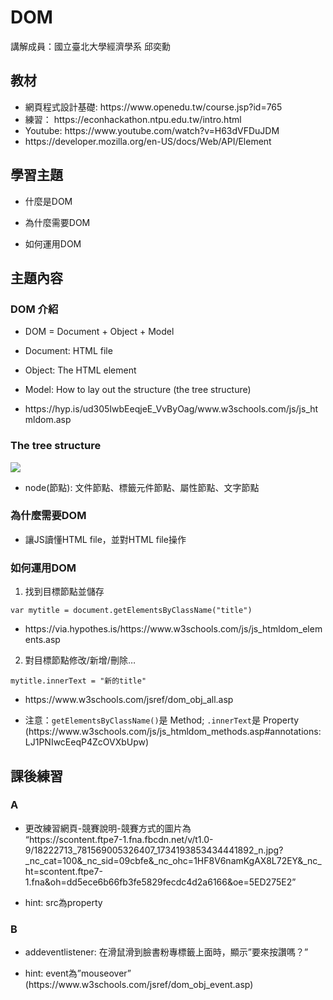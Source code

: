 # DOM {#dom}

講解成員：國立臺北大學經濟學系 邱奕勳 

## 教材

  * 網頁程式設計基礎: https://www.openedu.tw/course.jsp?id=765
  * 練習： https://econhackathon.ntpu.edu.tw/intro.html
  * Youtube: https://www.youtube.com/watch?v=H63dVFDuJDM
  * https://developer.mozilla.org/en-US/docs/Web/API/Element

## 學習主題

  * 什麼是DOM
  
  * 為什麼需要DOM
  
  * 如何運用DOM
  
## 主題內容

### DOM 介紹
  * DOM = Document + Object + Model

  * Document: HTML file
  
  * Object: The HTML element
  
  * Model: How to lay out the structure (the tree structure)
  
  * https://hyp.is/ud305IwbEeqjeE_VvByOag/www.w3schools.com/js/js_htmldom.asp

### The tree structure

<img src="https://www.w3schools.com/js/pic_htmltree.gif"></img>

  * node(節點): 文件節點、標籤元件節點、屬性節點、文字節點

### 為什麼需要DOM

  * 讓JS讀懂HTML file，並對HTML file操作

### 如何運用DOM

  1. 找到目標節點並儲存

```
var mytitle = document.getElementsByClassName("title")
```
  * https://via.hypothes.is/https://www.w3schools.com/js/js_htmldom_elements.asp
  
  
  2. 對目標節點修改/新增/刪除...

```
mytitle.innerText = "新的title"
```

  * https://www.w3schools.com/jsref/dom_obj_all.asp

  * 注意：`getElementsByClassName()`是 Method; `.innerText`是 Property
  (https://www.w3schools.com/js/js_htmldom_methods.asp#annotations:LJ1PNIwcEeqP4ZcOVXbUpw)



## 課後練習

### A
 * 更改練習網頁-競賽說明-競賽方式的圖片為<br>
 "https://scontent.ftpe7-1.fna.fbcdn.net/v/t1.0-9/18222713_781569005326407_1734193853434441892_n.jpg?_nc_cat=100&_nc_sid=09cbfe&_nc_ohc=1HF8V6namKgAX8L72EY&_nc_ht=scontent.ftpe7-1.fna&oh=dd5ece6b66fb3fe5829fecdc4d2a6166&oe=5ED275E2"
 
 * hint: src為property


### B
 * addeventlistener: 在滑鼠滑到臉書粉專標籤上面時，顯示"要來按讚嗎？"
 
 * hint: event為"mouseover" (https://www.w3schools.com/jsref/dom_obj_event.asp)
 
 


